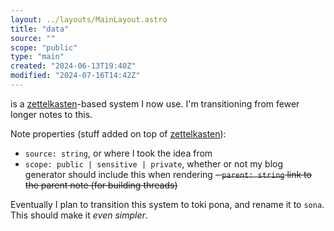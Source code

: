 ```yaml
---
layout: ../layouts/MainLayout.astro
title: "data"
source: ""
scope: "public"
type: "main"
created: "2024-06-13T19:40Z"
modified: "2024-07-16T14:42Z"
---
```


is a [zettelkasten](zettelkasten)-based system I now use. I'm transitioning from fewer longer notes to this.

Note properties (stuff added on top of [zettelkasten](zettelkasten)):
- `source: string`, or where I took the idea from
- `scope: public | sensitive | private`, whether or not my blog generator should include this when rendering
~~- `parent: string` link to the parent note (for building threads)~~

Eventually I plan to transition this system to toki pona, and rename it to `sona`. This should make it *even simpler*.